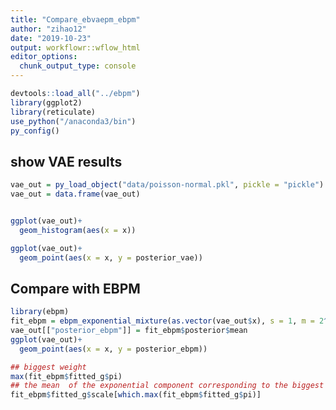 ```yaml
---
title: "Compare_ebvaepm_ebpm"
author: "zihao12"
date: "2019-10-23"
output: workflowr::wflow_html
editor_options:
  chunk_output_type: console
---
```


```r
devtools::load_all("../ebpm")
library(ggplot2)
library(reticulate)
use_python("/anaconda3/bin")
py_config()

```

## show VAE results
```r
vae_out = py_load_object("data/poisson-normal.pkl", pickle = "pickle")
vae_out = data.frame(vae_out)


ggplot(vae_out)+
  geom_histogram(aes(x = x))

ggplot(vae_out)+
  geom_point(aes(x = x, y = posterior_vae))
```

## Compare with EBPM
```r
library(ebpm)
fit_ebpm = ebpm_exponential_mixture(as.vector(vae_out$x), s = 1, m = 2^0.25)
vae_out[["posterior_ebpm"]] = fit_ebpm$posterior$mean
ggplot(vae_out)+
  geom_point(aes(x = x, y = posterior_ebpm))
```


```r
## biggest weight
max(fit_ebpm$fitted_g$pi)
## the mean  of the exponential component corresponding to the biggest weight
fit_ebpm$fitted_g$scale[which.max(fit_ebpm$fitted_g$pi)]
```

